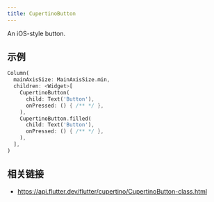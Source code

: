 ```yaml
---
title: CupertinoButton
---
```


An iOS-style button.

## 示例

```dart liveslice=CupertinoButton
Column(
  mainAxisSize: MainAxisSize.min,
  children: <Widget>[
    CupertinoButton(
      child: Text('Button'),
      onPressed: () { /** */ },
    ),
    CupertinoButton.filled(
      child: Text('Button'),
      onPressed: () { /** */ },
    ),
  ],
)
```

## 相关链接

- https://api.flutter.dev/flutter/cupertino/CupertinoButton-class.html
